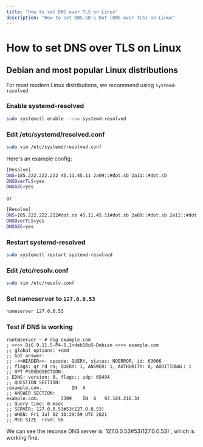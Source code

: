 ```yaml
---
title: "How to set DNS over TLS on Linux"
description: "How to set DNS.SB's DoT (DNS over TLS) on Linux"
---
```



# How to set DNS over TLS on Linux

## Debian and most popular Linux distributions

For most modern Linux distributions, we recommend using `systemd-resolved`

<StepContainer>

### Enable systemd-resolved

```bash
sudo systemctl enable --now systemd-resolved
```

### Edit /etc/systemd/resolved.conf

```bash
sudo vim /etc/systemd/resolved.conf
```

Here's an example config:

```bash filename="/etc/systemd/resolved.conf"
[Resolve]
DNS=185.222.222.222 45.11.45.11 2a09::#dot.sb 2a11::#dot.sb
DNSOverTLS=yes
DNSSEC=yes
```

or

```bash filename="/etc/systemd/resolved.conf"
[Resolve]
DNS=185.222.222.222#dot.sb 45.11.45.11#dot.sb 2a09::#dot.sb 2a11::#dot.sb
DNSOverTLS=yes
DNSSEC=yes
```

### Restart systemd-resolved

```bash
sudo systemctl restart systemd-resolved
```

### Edit /etc/resolv.conf

```bash
sudo vim /etc/resolv.conf
```

### Set nameserver to `127.0.0.53`

```bash filename="/etc/resolv.conf"
nameserver 127.0.0.53
```

### Test if DNS is working

```
root@server ~ # dig example.com
; <<>> DiG 9.11.5-P4-5.1+deb10u5-Debian <<>> example.com
;; global options: +cmd
;; Got answer:
;; ->>HEADER<<- opcode: QUERY, status: NOERROR, id: 63006
;; flags: qr rd ra; QUERY: 1, ANSWER: 1, AUTHORITY: 0, ADDITIONAL: 1
;; OPT PSEUDOSECTION:
; EDNS: version: 0, flags:; udp: 65494
;; QUESTION SECTION:
;example.com.			IN	A
;; ANSWER SECTION:
example.com.		3309	IN	A	93.184.216.34
;; Query time: 0 msec
;; SERVER: 127.0.0.53#53(127.0.0.53)
;; WHEN: Fri Jul 02 10:29:59 UTC 2021
;; MSG SIZE  rcvd: 56
```
</StepContainer>

<Callout type="info">
We can see the resonse DNS server is `127.0.0.53#53(127.0.0.53)`, which is working fine.
</Callout>
